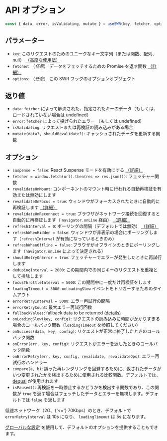 
# API オプション

```js
const { data, error, isValidating, mutate } = useSWR(key, fetcher, options)
```

## パラメーター

- `key`: このリクエストのためのユニークなキー文字列（または関数、配列、null） [（高度な使用法）](/docs/conditional-fetching)
- `fetcher`: （_任意_） データをフェッチするための Promise を返す関数 [（詳細）](/docs/data-fetching)
- `options`: （_任意_） この SWR フックのオプションオブジェクト

## 返り値

- `data`: `fetcher` によって解決された、指定されたキーのデータ（もしくは、ロードされていない場合は undefined）
- `error`: `fetcher` によって投げられたエラー （もしくは undefined）
- `isValidating`: リクエストまたは再検証の読み込みがある場合
- `mutate(data?, shouldRevalidate?)`: キャッシュされたデータを更新する関数

## オプション

- `suspense = false`: React Suspense モードを有効にする [（詳細）](/docs/suspense)
- `fetcher = window.fetch(url).then(res => res.json())`: フェッチャー関数
- `revalidateOnMount`: コンポーネントのマウント時に行われる自動再検証を有効または無効にします
- `revalidateOnFocus = true`: ウィンドウがフォーカスされたときに自動的に再検証します [（詳細）](/docs/revalidation)
- `revalidateOnReconnect = true`: ブラウザがネットワーク接続を回復すると自動的に再検証します（ `navigator.onLine` 経由） [（詳細）](/docs/revalidation)
- `refreshInterval = 0`: ポーリングの間隔（デフォルトでは無効） [（詳細）](/docs/revalidation)
- `refreshWhenHidden = false`: ウィンドウが非表示の場合にポーリングします（`refreshInterval` が有効になっているときのみ）
- `refreshWhenOffline = false`: ブラウザがオフラインのときにポーリングします（`navigator.onLine` によって決定される）
- `shouldRetryOnError = true`: フェッチャーでエラーが発生したときに再試行します
- `dedupingInterval = 2000`: この期間内での同じキーのリクエストを重複として排除します
- `focusThrottleInterval = 5000`: この期間中に一度だけ再検証をします
- `loadingTimeout = 3000`: `onLoadingSlow` イベントをトリガーするためのタイムアウト
- `errorRetryInterval = 5000`: エラー再試行の間隔
- `errorRetryCount`: 最大エラー再試行回数
- `fallbackValues`: fallback data to be returned [(details)](/docs/with-nextjs)
- `onLoadingSlow(key, config)`: リクエストの読み込みに時間がかかりすぎる場合のコールバック関数（`loadingTimeout` を参照してください）
- `onSuccess(data, key, config)`: リクエストが正常に終了したときのコールバック関数
- `onError(err, key, config)`: リクエストがエラーを返したときのコールバック関数
- `onErrorRetry(err, key, config, revalidate, revalidateOps)`: エラー再試行のハンドラー
- `compare(a, b)`: 誤った再レンダリングを回避するために、返されたデータがいつ変更されたかを検出するために使用される比較関数。デフォルトでは、[dequal](https://github.com/lukeed/dequal) が使用されます
- `isPaused()`: 再検証を一時停止するかどうかを検出する関数であり、この関数が `true` を返す場合はフェッチしたデータとエラーを無視します。デフォルトでは `false` を返します

<Callout emoji="💡">
  低速ネットワーク（2G、{'<='} 70Kbps）のとき、デフォルトで <code>errorRetryInterval</code> は 10s になり、
  <code>loadingTimeout</code> は 5s になります。
</Callout>

[グローバルな設定](/docs/global-configuration) を使用して、デフォルトのオプションを提供することもできます。
